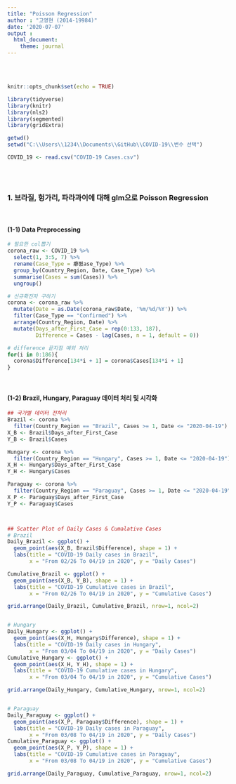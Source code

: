 ```yaml
---
title: "Poisson Regression"
author : "고영현 (2014-19984)"
date: '2020-07-07'
output :
  html_document:
    theme: journal
---
```


<br>
<br>


```r
knitr::opts_chunk$set(echo = TRUE)

library(tidyverse)
library(knitr)
library(nls2)
library(segmented)
library(gridExtra)

getwd()
setwd("C:\\Users\\1234\\Documents\\GitHub\\COVID-19\\변수 선택")

COVID_19 <- read.csv("COVID-19 Cases.csv")

```


<br>
<br>

### 1. 브라질, 헝가리, 파라과이에 대해 glm으로 Poisson Regression

<br>

#### (1-1) Data Preprocessing

```r

# 필요한 col뽑기
corona_raw <- COVID_19 %>% 
  select(1, 3:5, 7) %>%
  rename(Case_Type = 癤풠ase_Type) %>%
  group_by(Country_Region, Date, Case_Type) %>%
  summarise(Cases = sum(Cases)) %>%
  ungroup()

# 신규확진자 구하기
corona <- corona_raw %>%
  mutate(Date = as.Date(corona_raw$Date, '%m/%d/%Y')) %>%
  filter(Case_Type == "Confirmed") %>%
  arrange(Country_Region, Date) %>%
  mutate(Days_after_First_Case = rep(0:133, 187),
         Difference = Cases - lag(Cases, n = 1, default = 0))

# difference 끝지점 예외 처리
for(i in 0:186){
  corona$Difference[134*i + 1] = corona$Cases[134*i + 1]
}


```


<br>

#### (1-2) Brazil, Hungary, Paraguay 데이터 처리 및 시각화

```r

## 국가별 데이터 전처리
Brazil <- corona %>%
  filter(Country_Region == "Brazil", Cases >= 1, Date <= "2020-04-19")
X_B <- Brazil$Days_after_First_Case
Y_B <- Brazil$Cases

Hungary <- corona %>%
  filter(Country_Region == "Hungary", Cases >= 1, Date <= "2020-04-19")
X_H <- Hungary$Days_after_First_Case
Y_H <- Hungary$Cases

Paraguay <- corona %>%
  filter(Country_Region == "Paraguay", Cases >= 1, Date <= "2020-04-19")
X_P <- Paraguay$Days_after_First_Case
Y_P <- Paraguay$Cases



## Scatter Plot of Daily Cases & Cumalative Cases
# Brazil
Daily_Brazil <- ggplot() +
  geom_point(aes(X_B, Brazil$Difference), shape = 1) +
  labs(title = "COVID-19 Daily cases in Brazil",
       x = "From 02/26 To 04/19 in 2020", y = "Daily Cases")

Cumulative_Brazil <- ggplot() +
  geom_point(aes(X_B, Y_B), shape = 1) +
  labs(title = "COVID-19 Cumulative cases in Brazil",
       x = "From 02/26 To 04/19 in 2020", y = "Cumulative Cases")

grid.arrange(Daily_Brazil, Cumulative_Brazil, nrow=1, ncol=2)


# Hungary
Daily_Hungary <- ggplot() +
  geom_point(aes(X_H, Hungary$Difference), shape = 1) +
  labs(title = "COVID-19 Daily cases in Hungary",
       x = "From 03/04 To 04/19 in 2020", y = "Daily Cases")
Cumulative_Hungary <- ggplot() +
  geom_point(aes(X_H, Y_H), shape = 1) +
  labs(title = "COVID-19 Cumulative cases in Hungary",
       x = "From 03/04 To 04/19 in 2020", y = "Cumulative Cases")

grid.arrange(Daily_Hungary, Cumulative_Hungary, nrow=1, ncol=2)


# Paraguay
Daily_Paraguay <- ggplot() +
  geom_point(aes(X_P, Paraguay$Difference), shape = 1) +
  labs(title = "COVID-19 Daily cases in Paraguay",
       x = "From 03/08 To 04/19 in 2020", y = "Daily Cases")
Cumulative_Paraguay <- ggplot() +
  geom_point(aes(X_P, Y_P), shape = 1) +
  labs(title = "COVID-19 Cumulative cases in Paraguay",
       x = "From 03/08 To 04/19 in 2020", y = "Cumulative Cases")

grid.arrange(Daily_Paraguay, Cumulative_Paraguay, nrow=1, ncol=2)



```


